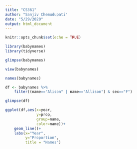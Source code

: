 ```yaml
---
title: "CS361"
author: "Sanjiv Chemudupati"
date: "5/29/2020"
output: html_document
---
```


```r
knitr::opts_chunk$set(echo = TRUE)
```

```r
library(babynames)
library(tidyverse)
```
```r
glimpse(babynames)
```

```r
view(babynames)
```

```r
names(babynames)
```

```r
df <- babynames %>% 
    filter((name=="Alison" | name=="Allison") & sex=="F")
```
```r
glimpse(df)
```

```r
ggplot(df,aes(x=year,
              y=prop,
              group=name,
              color=name))+
    geom_line()+
    labs(x="Year",
         y="Proportion",
         title = "Names")
```

